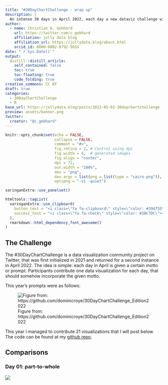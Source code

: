```yaml
---
title: "#30DayChartChallenge - wrap up"
description: |
  An intense 30 days in April 2022, each day a new dataviz challenge with a distinct motto. This is a collection of my submissions and what I learned in participating. 
author:
  - name: Christian A. Gebhard 
    url: https://twitter.com/c_gebhard
    affiliation: jolly data blog
    affiliation_url: https://jollydata.blog/about.html
    orcid_id: 0000-0002-8792-565X
date: "`r Sys.Date()`"
output:
  distill::distill_article:
    self_contained: false
    toc: true
    toc-floating: true
    code_folding: true
creative_commons: CC BY
draft: true
categories:
  - 30DayChartChallenge
  - R
base_url: https://jollydata.blog/posts/2022-05-02-30daychartchallenge
preview: assets/banner.png
twitter:
  creator: "@c_gebhard"
---
```



```r
knitr::opts_chunk$set(echo = FALSE, 
                      collapse = FALSE,
                      comment = "#>",
                      fig.retina = 2, # Control using dpi
                      fig.width = 6,  # generated images
                      fig.align = "center",
                      dpi = 72, 
                      out.width = "100%",
                      dev = "png",
                      dev.args = list(png = list(type = "cairo-png")),
                      optipng = "-o1 -quiet")

xaringanExtra::use_panelset()

```

```r
htmltools::tagList(
  xaringanExtra::use_clipboard(
    button_text = "<i class=\"fa fa-clipboard\" style=\"color: #394755\"></i>",
    success_text = "<i class=\"fa fa-check\" style=\"color: #1BC7DC\"></i>",
  ),
  rmarkdown::html_dependency_font_awesome()
)
```

## The Challenge

The #30DayChartChallenge is a data visualization community project on Twitter, that was first initialized in 2021 and returned for a second instance in April 2022. The idea is simple: each day in April is given a certain motto or prompt. Participants contribute one data visualization for each day, that should somehow incorporate the given motto.

This year's prompts were as follows:

![Figure from: https://github.com/dominicroye/30DayChartChallenge_Edition2022](assets/prompts-full.png)

This year I managed to contribute 21 visualizations that I will post below. The code can be found at my [github repo](https://github.com/nucleic-acid/30DayChartChallenge_2022).

## Comparisons

### Day 01: part-to-whole

![](assets/2022_01_comp_part.png)

